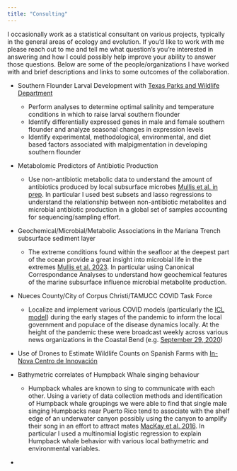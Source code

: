 ```yaml
---
title: "Consulting"
---
```


I occasionally work as a statistical consultant on various projects, typically in the general areas of ecology and evolution. If you'd like to work with me please reach out to me and tell me what question's you're interested in answering and how I could possibly help improve your ability to answer those questions. Below are some of the people/organizations I have worked with and brief descriptions and links to some outcomes of the collaboration.

<!-- - CORE/PIRE WORK on developing methods to extract museum specimens for wgs -->

-   Southern Flounder Larval Development with [Texas Parks and Wildlife Department](https://tpwd.texas.gov/fishboat/fish/management/hatcheries/ccacpl.phtml)

    -   Perform analyses to determine optimal salinity and temperature conditions in which to raise larval southern flounder
    -   Identify differentially expressed genes in male and female southern flounder and analyze seasonal changes in expression levels
    -   Identify experimental, methodological, environmental, and diet based factors associated with malpigmentation in developing southern flounder

-   Metabolomic Predictors of Antibiotic Production

    -   Use non-antibiotic metabolic data to understand the amount of antibiotics produced by local subsurface microbes [Mullis et al. in prep](). In particular I used best subsets and lasso regressions to understand the relationship between non-antibiotic metabolites and microbial antibiotic production in a global set of samples accounting for sequencing/sampling effort. 
    
<!-- -   SOMETHING ABOUT RAPID/HARVEY -->

-   Geochemical/Microbial/Metabolic Associations in the Mariana Trench subsurface sediment layer

    -   The extreme conditions found within the seafloor at the deepest part of the ocean provide a great insight into microbial life in the extremes [Mullis et al. 2023](documents/Mullis%20et%20al_2023.pdf). In particular using Canonical Correspondance Analyses to understand how geochemical features of the marine subsurface influence microbial metabolite production.
    
-   Nueces County/City of Corpus Christi/TAMUCC COVID Task Force

    -   Localize and implement various COVID models (particularly the [ICL model](https://github.com/ImperialCollegeLondon/covid19model)) during the early stages of the pandemic to inform the local government and populace of the disease dynamics locally. At the height of the pandemic these were broadcast weekly across various news organizations in the Coastal Bend (e.g. [September 29, 2020](https://www.youtube.com/watch?v=WiuLnMt9uQU&t=33m23s))
    
<!-- - PORTNOY PROJECT HELP -->
    
-   Use of Drones to Estimate Wildlife Counts on Spanish Farms with [In-Nova Centro de Innovación](http://www.in-nova.org/es/)

-   Bathymetric correlates of Humpback Whale singing behaviour

    -   Humpback whales are known to sing to communicate with each other. Using a variety of data collection methods and identification of Humpback whale groupings we were able to find that single male singing Humpbacks near Puerto Rico tend to associate with the shelf edge of an underwater canyon possibly using the canyon to amplify their song in an effort to attract mates [MacKay et al. 2016](documents/MacKay%20et%20al_2016.pdf). In particular I used a multinomial logistic regression to explain Humpback whale behavior with various local bathymetric and environmental variables.

<!-- -   List of MS/Ph.D. Projects -->

-   
